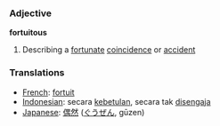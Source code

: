 === Adjective ===

'''fortuitous'''

# Describing a [[fortunate]] [[coincidence]] or [[accident]]

=== Translations ===
*[[French]]: [[fortuit]]
*[[Indonesian]]: secara [[betul|kebetulan]], secara tak [[sengaja|disengaja]]
*[[Japanese]]: [[偶然]] ([[ぐうぜん]], gūzen)
